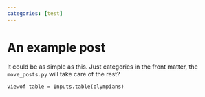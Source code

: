 ```yaml
---
categories: [test]
---
```

# An example post

It could be as simple as this. Just categories in the front matter, the `move_posts.py` will take care of the rest?

```ojs
viewof table = Inputs.table(olympians)
```
